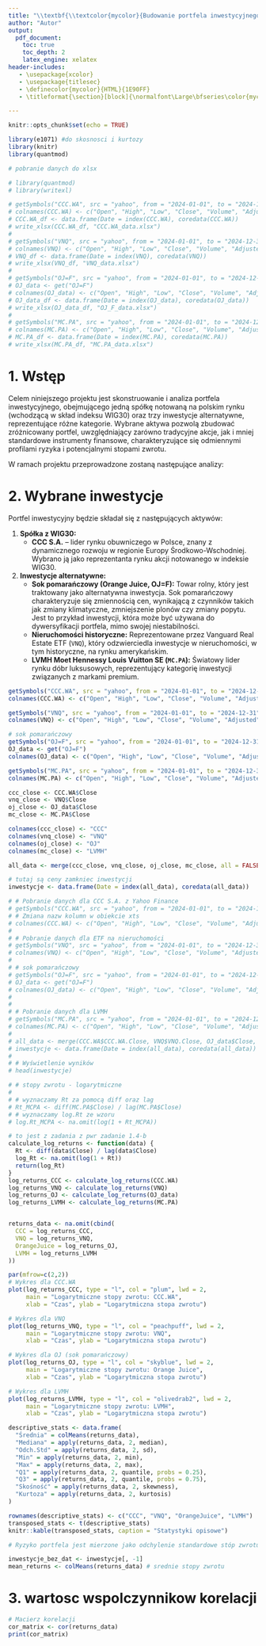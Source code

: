 ```yaml
---
title: "\\textbf{\\textcolor{mycolor}{Budowanie portfela inwestycyjnego}}"
author: "Autor"
output:
  pdf_document:
    toc: true
    toc_depth: 2
    latex_engine: xelatex
header-includes:
   - \usepackage{xcolor}
   - \usepackage{titlesec}
   - \definecolor{mycolor}{HTML}{1E90FF}
   - \titleformat{\section}[block]{\normalfont\Large\bfseries\color{mycolor}}{}{0em}{}

---
```



```r
knitr::opts_chunk$set(echo = TRUE)

library(e1071) #do skosnosci i kurtozy
library(knitr)
library(quantmod)
```


```r
# pobranie danych do xlsx

# library(quantmod)
# library(writexl)

# getSymbols("CCC.WA", src = "yahoo", from = "2024-01-01", to = "2024-12-31")
# colnames(CCC.WA) <- c("Open", "High", "Low", "Close", "Volume", "Adjusted")
# CCC.WA_df <- data.frame(Date = index(CCC.WA), coredata(CCC.WA))
# write_xlsx(CCC.WA_df, "CCC.WA_data.xlsx")
# 
# getSymbols("VNQ", src = "yahoo", from = "2024-01-01", to = "2024-12-31")
# colnames(VNQ) <- c("Open", "High", "Low", "Close", "Volume", "Adjusted")
# VNQ_df <- data.frame(Date = index(VNQ), coredata(VNQ))
# write_xlsx(VNQ_df, "VNQ_data.xlsx")
# 
# getSymbols("OJ=F", src = "yahoo", from = "2024-01-01", to = "2024-12-31")
# OJ_data <- get("OJ=F")
# colnames(OJ_data) <- c("Open", "High", "Low", "Close", "Volume", "Adjusted")
# OJ_data_df <- data.frame(Date = index(OJ_data), coredata(OJ_data))
# write_xlsx(OJ_data_df, "OJ_F_data.xlsx")
# 
# getSymbols("MC.PA", src = "yahoo", from = "2024-01-01", to = "2024-12-31")
# colnames(MC.PA) <- c("Open", "High", "Low", "Close", "Volume", "Adjusted")
# MC.PA_df <- data.frame(Date = index(MC.PA), coredata(MC.PA))
# write_xlsx(MC.PA_df, "MC.PA_data.xlsx")

```



# **1. Wstęp**
Celem niniejszego projektu jest skonstruowanie i analiza portfela inwestycyjnego, obejmującego jedną spółkę notowaną na polskim rynku (wchodzącą w skład indeksu WIG30) oraz trzy inwestycje alternatywne, reprezentujące różne kategorie. Wybrane aktywa pozwolą zbudować zróżnicowany portfel, uwzględniający zarówno tradycyjne akcje, jak i mniej standardowe instrumenty finansowe, charakteryzujące się odmiennymi profilami ryzyka i potencjalnymi stopami zwrotu.

W ramach projektu przeprowadzone zostaną następujące analizy:
\begin{itemize}
\item Obliczenie podstawowych statystyk opisowych dla wybranych inwestycji.
\item Wyznaczenie stóp zwrotu, ryzyka oraz efektywności portfela w dwóch scenariuszach:
  \begin{itemize}
   \item minimalnego ryzyka,
   \item maksymalnej efektywności.
  \end{itemize}
   
\item Obliczenie współczynników korelacji pomiędzy analizowanymi inwestycjami.
\item Ocena efektywności portfela za pomocą różnych wskaźników finansowych.
\item Przedstawienie zbioru możliwości inwestycyjnych, w tym portfela o minimalnym ryzyku, maksymalnej efektywności oraz portfeli jednoelementowych.

\end{itemize}


# **2. Wybrane inwestycje**
Portfel inwestycyjny będzie składał się z następujących aktywów:

1. **Spółka z WIG30:**  
   - **CCC S.A.** – lider rynku obuwniczego w Polsce, znany z dynamicznego rozwoju w regionie Europy Środkowo-Wschodniej. Wybrano ją jako reprezentanta rynku akcji notowanego w indeksie WIG30.

2. **Inwestycje alternatywne:**
   - **Sok pomarańczowy (Orange Juice, OJ=F):** Towar rolny, który jest traktowany jako alternatywna inwestycja. Sok pomarańczowy charakteryzuje się zmiennością cen, wynikającą z czynników takich jak zmiany klimatyczne, zmniejszenie plonów czy zmiany popytu. Jest to przykład inwestycji, która może być używana do dywersyfikacji portfela, mimo swojej niestabilności.
   - **Nieruchomości historyczne:** Reprezentowane przez Vanguard Real Estate ETF (`VNQ`), który odzwierciedla inwestycje w nieruchomości, w tym historyczne, na rynku amerykańskim.
   - **LVMH Moet Hennessy Louis Vuitton SE (`MC.PA`):** Światowy lider rynku dóbr luksusowych, reprezentujący kategorię inwestycji związanych z markami premium.
  
  
  
```r
getSymbols("CCC.WA", src = "yahoo", from = "2024-01-01", to = "2024-12-31")
colnames(CCC.WA) <- c("Open", "High", "Low", "Close", "Volume", "Adjusted")

getSymbols("VNQ", src = "yahoo", from = "2024-01-01", to = "2024-12-31")
colnames(VNQ) <- c("Open", "High", "Low", "Close", "Volume", "Adjusted")

# sok pomarańczowy
getSymbols("OJ=F", src = "yahoo", from = "2024-01-01", to = "2024-12-31")
OJ_data <- get("OJ=F")
colnames(OJ_data) <- c("Open", "High", "Low", "Close", "Volume", "Adjusted")

getSymbols("MC.PA", src = "yahoo", from = "2024-01-01", to = "2024-12-31")
colnames(MC.PA) <- c("Open", "High", "Low", "Close", "Volume", "Adjusted")

ccc_close <- CCC.WA$Close
vnq_close <- VNQ$Close
oj_close <- OJ_data$Close
mc_close <- MC.PA$Close

colnames(ccc_close) <- "CCC"
colnames(vnq_close) <- "VNQ"
colnames(oj_close) <- "OJ"
colnames(mc_close) <- "LVMH"

all_data <- merge(ccc_close, vnq_close, oj_close, mc_close, all = FALSE)

# tutaj są ceny zamkniec inwestycji
inwestycje <- data.frame(Date = index(all_data), coredata(all_data))

```
 

```r
# # Pobranie danych dla CCC S.A. z Yahoo Finance
# getSymbols("CCC.WA", src = "yahoo", from = "2024-01-01", to = "2024-12-31")
# # Zmiana nazw kolumn w obiekcie xts
# colnames(CCC.WA) <- c("Open", "High", "Low", "Close", "Volume", "Adjusted")
# 
# # Pobranie danych dla ETF na nieruchomości
# getSymbols("VNQ", src = "yahoo", from = "2024-01-01", to = "2024-12-31")
# colnames(VNQ) <- c("Open", "High", "Low", "Close", "Volume", "Adjusted")
# 
# # sok pomarańczowy
# getSymbols("OJ=F", src = "yahoo", from = "2024-01-01", to = "2024-12-31")
# OJ_data <- get("OJ=F")
# colnames(OJ_data) <- c("Open", "High", "Low", "Close", "Volume", "Adjusted")
# 
# 
# # Pobranie danych dla LVMH
# getSymbols("MC.PA", src = "yahoo", from = "2024-01-01", to = "2024-12-31")
# colnames(MC.PA) <- c("Open", "High", "Low", "Close", "Volume", "Adjusted")
# 
# all_data <- merge(CCC.WA$CCC.WA.Close, VNQ$VNQ.Close, OJ_data$Close, MC.PA$Close, all = FALSE)
# inwestycje <- data.frame(Date = index(all_data), coredata(all_data))
# 
# # Wyświetlenie wyników
# head(inwestycje)

```



```r
# # stopy zwrotu - logarytmiczne
# 
# # wyznaczamy Rt za pomocą diff oraz lag
# Rt_MCPA <- diff(MC.PA$Close) / lag(MC.PA$Close)
# # wyznaczamy log.Rt ze wzoru
# log.Rt_MCPA <- na.omit(log(1 + Rt_MCPA))

```


```r
# to jest z zadania z pwr zadanie 1.4-b
calculate_log_returns <- function(data) {
  Rt <- diff(data$Close) / lag(data$Close) 
  log_Rt <- na.omit(log(1 + Rt)) 
  return(log_Rt)
}
log_returns_CCC <- calculate_log_returns(CCC.WA)
log_returns_VNQ <- calculate_log_returns(VNQ)
log_returns_OJ <- calculate_log_returns(OJ_data)
log_returns_LVMH <- calculate_log_returns(MC.PA)


returns_data <- na.omit(cbind(
  CCC = log_returns_CCC,
  VNQ = log_returns_VNQ,
  OrangeJuice = log_returns_OJ,
  LVMH = log_returns_LVMH
))
```


```r
par(mfrow=c(2,2))
# Wykres dla CCC.WA
plot(log_returns_CCC, type = "l", col = "plum", lwd = 2, 
     main = "Logarytmiczne stopy zwrotu: CCC.WA", 
     xlab = "Czas", ylab = "Logarytmiczna stopa zwrotu")

# Wykres dla VNQ
plot(log_returns_VNQ, type = "l", col = "peachpuff", lwd = 2, 
     main = "Logarytmiczne stopy zwrotu: VNQ", 
     xlab = "Czas", ylab = "Logarytmiczna stopa zwrotu")

# Wykres dla OJ (sok pomarańczowy)
plot(log_returns_OJ, type = "l", col = "skyblue", lwd = 2, 
     main = "Logarytmiczne stopy zwrotu: Orange Juice", 
     xlab = "Czas", ylab = "Logarytmiczna stopa zwrotu")

# Wykres dla LVMH
plot(log_returns_LVMH, type = "l", col = "olivedrab2", lwd = 2, 
     main = "Logarytmiczne stopy zwrotu: LVMH", 
     xlab = "Czas", ylab = "Logarytmiczna stopa zwrotu")

```



```r
descriptive_stats <- data.frame(
  "Średnia" = colMeans(returns_data),
  "Mediana" = apply(returns_data, 2, median),
  "Odch.Std" = apply(returns_data, 2, sd),
  "Min" = apply(returns_data, 2, min),
  "Max" = apply(returns_data, 2, max),
  "Q1" = apply(returns_data, 2, quantile, probs = 0.25),
  "Q3" = apply(returns_data, 2, quantile, probs = 0.75),
  "Skośność" = apply(returns_data, 2, skewness),
  "Kurtoza" = apply(returns_data, 2, kurtosis)
)

rownames(descriptive_stats) <- c("CCC", "VNQ", "OrangeJuice", "LVMH")
transposed_stats <- t(descriptive_stats)
knitr::kable(transposed_stats, caption = "Statystyki opisowe")

# Ryzyko portfela jest mierzone jako odchylenie standardowe stóp zwrotu portfela
```


```r
inwestycje_bez_dat <- inwestycje[, -1]
mean_returns <- colMeans(returns_data) # srednie stopy zwrotu


```
# 3. wartosc wspolczynnikow korelacji

```r
# Macierz korelacji
cor_matrix <- cor(returns_data)
print(cor_matrix)

```





